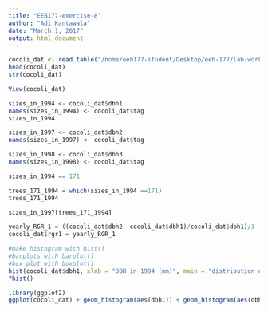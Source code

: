```yaml
---
title: "EEB177-exercise-8"
author: "Adi Kantawala"
date: "March 1, 2017"
output: html_document
---
```

```r
cocoli_dat <- read.table("/home/eeb177-student/Desktop/eeb-177/lab-work/exercise-7/cocoli.txt", header = TRUE)
head(cocoli_dat)
str(cocoli_dat)

View(cocoli_dat)

sizes_in_1994 <- cocoli_dat$dbh1
names(sizes_in_1994) <- cocoli_dat$tag
sizes_in_1994

sizes_in_1997 <- cocoli_dat$dbh2
names(sizes_in_1997) <- cocoli_dat$tag

sizes_in_1998 <- cocoli_dat$dbh3
names(sizes_in_1998) <- cocoli_dat$tag

sizes_in_1994 == 171

trees_171_1994 = which(sizes_in_1994 ==171)
trees_171_1994

sizes_in_1997[trees_171_1994]

yearly_RGR_1 = ((cocoli_dat$dbh2- cocoli_dat$dbh1)/cocoli_dat$dbh1)/3
cocoli_dat$rgr1 = yearly_RGR_1
```

```r
#make histogram with hist()
#barplots with barplot()
#box plot with boxplot()
hist(cocoli_dat$dbh1, xlab = "DBH in 1994 (mm)", main = "distribution of sizes in 1994", col = "red", ylab = "TEST", border="red")
?hist()

library(ggplot2)
ggplot(cocoli_dat) + geom_histogram(aes(dbh1)) + geom_histogram(aes(dbh2)) + ggtitle("distribution of sizes in 1994") 
```

